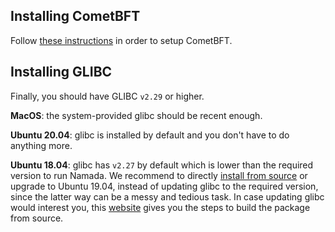 ## Installing CometBFT

Follow [these instructions](.introduction/installing-cometbft.mdx) in order to setup CometBFT.

## Installing GLIBC
Finally, you should have GLIBC `v2.29` or higher.

**MacOS**: the system-provided glibc should be recent enough.

**Ubuntu 20.04**: glibc is installed by default and you don't have to do anything more.

**Ubuntu 18.04**: glibc has `v2.27` by default which is lower than the required version to run Namada. We recommend to directly [install from source](./source.mdx) or upgrade to Ubuntu 19.04, instead of updating glibc to the required version, since the latter way can be a messy and tedious task. In case updating glibc would interest you, this [website](http://www.linuxfromscratch.org/lfs/view/9.0-systemd/chapter05/glibc.html) gives you the steps to build the package from source.
